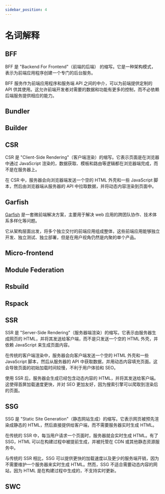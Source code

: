 ```yaml
---
sidebar_position: 4
---
```


# 名词解释

## BFF

BFF 是 "Backend For Frontend"（前端的后端） 的缩写。它是一种架构模式，表示为前端应用程序创建一个专门的后台服务。

BFF 服务作为前端应用程序和服务端 API 之间的中介，可以为前端提供定制的 API 供其使用。这允许前端开发者对需要的数据和功能有更多的控制，而不必依赖后端服务提供相应的能力。

## Bundler


<Bundler />

## Builder


<Builder />

## CSR

CSR 是 "Client-Side Rendering"（客户端渲染）的缩写。它表示页面是在浏览器中通过 JavaScript 渲染的，数据获取、模板和路由等逻辑都在浏览器端完成，而不是在服务器上。

在 CSR 中，服务器会向浏览器端发送一个空的 HTML 外壳和一些 JavaScript 脚本，然后由浏览器端从服务器的 API 中拉取数据，并将动态内容渲染到页面中。

## Garfish

[Garfish](https://garfishjs.org/) 是一套微前端解决方案，主要用于解决 web 应用的跨团队协作、技术体系多样化等问题。

它从架构层面出发，将多个独立交付的前端应用组成整体，这些前端应用能够独立开发、独立测试、独立部署，但是在用户视角仍然是内聚的单个产品。

## Micro-frontend


<MicroFrontend />

## Module Federation


<ModuleFederation />

## Rsbuild


<Rsbuild />

## Rspack


<Rspack />

## SSR

SSR 是 "Server-Side Rendering"（服务器端渲染）的缩写。它表示由服务器生成网页的 HTML，并将其发送给客户端，而不是只发送一个空的 HTML 外壳，并依赖 JavaScript 来生成页面内容。

在传统的客户端渲染中，服务器会向客户端发送一个空的 HTML 外壳和一些 JavaScript 脚本，然后从服务器的 API 中获取数据，并用动态内容填充页面。这会导致页面的初始加载时间较慢，不利于用户体验和 SEO。

使用 SSR 后，服务器会生成已经包含动态内容的 HTML，并将其发送给客户端。这使得首屏加载速度更快，并对 SEO 更加友好，因为搜索引擎可以爬取到渲染后的页面。

## SSG

SSG 是 "Static Site Generation"（静态网站生成）的缩写。它表示网页被预先渲染成静态的 HTML，然后直接提供给客户端，而不需要服务器实时生成 HTML。

在传统的 SSR 中，每当用户请求一个页面时，服务器就会实时生成 HTML。有了 SSG，HTML 可以在构建过程中被提前生成，并被托管在 CDN 或其他静态资源服务中。

与传统的 SSR 相比，SSG 可以提供更快的加载速度以及更少的服务端开销，因为不需要维护一个服务器来实时生成 HTML。然而，SSG 不适合需要动态内容的网站，因为 HTML 是在构建过程中生成的，不支持实时更新。

## SWC


<SWC />
